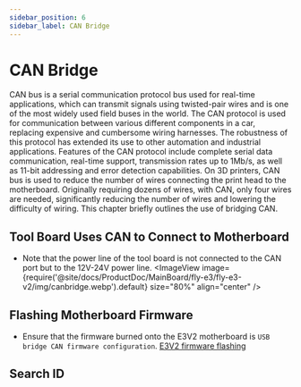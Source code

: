 ```yaml
---
sidebar_position: 6
sidebar_label: CAN Bridge
---
```




# CAN Bridge

CAN bus is a serial communication protocol bus used for real-time applications, which can transmit signals using twisted-pair wires and is one of the most widely used field buses in the world. The CAN protocol is used for communication between various different components in a car, replacing expensive and cumbersome wiring harnesses. The robustness of this protocol has extended its use to other automation and industrial applications. Features of the CAN protocol include complete serial data communication, real-time support, transmission rates up to 1Mb/s, as well as 11-bit addressing and error detection capabilities.
On 3D printers, CAN bus is used to reduce the number of wires connecting the print head to the motherboard. Originally requiring dozens of wires, with CAN, only four wires are needed, significantly reducing the number of wires and lowering the difficulty of wiring.
This chapter briefly outlines the use of bridging CAN.

## Tool Board Uses CAN to Connect to Motherboard

* Note that the power line of the tool board is not connected to the CAN port but to the 12V-24V power line.
<ImageView image={require('@site/docs/ProductDoc/MainBoard/fly-e3/fly-e3-v2/img/canbridge.webp').default} size="80%" align="center" />


## Flashing Motherboard Firmware

* Ensure that the firmware burned onto the E3V2 motherboard is `USB bridge CAN firmware configuration`.
[E3V2 firmware flashing](/docs/ProductDoc/MainBoard/fly-e3/fly-e3-v2/flash/can.mdx "Click to jump")

## Search ID

<GetCanbusUUID />
